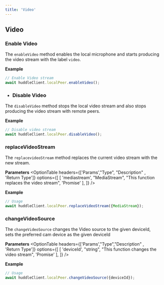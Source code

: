 ```yaml
---
title: 'Video' 
---
```



## Video 

### Enable Video 

The `enableVideo` method enables the local microphone and starts producing the video stream with the label `video`.

**Example**

```js
// Enable Video stream
await huddleClient.localPeer.enableVideo();
```

- ### Disable Video

The `disableVideo` method stops the local video stream and also stops producing the video stream with remote peers.

**Example**

```js
// Disable video stream
await huddleClient.localPeer.disableVideo();
```


### replaceVideoStream

The `replacevideoStream` method replaces the current video stream with the new stream.

**Parameters**
<OptionTable
    headers={['Params',"Type", "Description" , 'Return Type']}
  options={[
    [
      'mediastream',
      "MediaStream",
      "This function replaces the video stream",
      'Promise<void>'
    ],
  ]}
/>

**Example**


```jsx
// Usage
await huddleClient.localPeer.replaceVideoStream({MediaStream});
```


### changeVideoSource

The `changeVideoSource` changes the Video source to the given deviceId, sets the preferred cam device as the given deviceId

**Parameters**
<OptionTable
    headers={['Params',"Type","Description" , 'Return Type']}
  options={[
    [
      'deviceId',
      "string",
      "This function changes the video stream",
      'Promise<void>'
    ],
  ]}
/>

**Example**


```jsx
// Usage
await huddleClient.localPeer.changeVideoSource({deviceId});
```